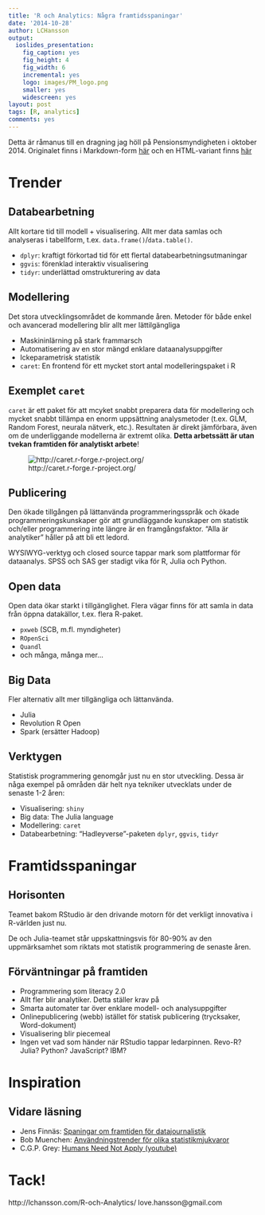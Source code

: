 ```yaml
---
title: 'R och Analytics: Några framtidsspaningar'
date: '2014-10-28'
author: LCHansson
output:
  ioslides_presentation:
    fig_caption: yes
    fig_height: 4
    fig_width: 6
    incremental: yes
    logo: images/PM_logo.png
    smaller: yes
    widescreen: yes
layout: post
tags: [R, analytics]
comments: yes
---
```


Detta är råmanus till en dragning jag höll på Pensionsmyndigheten i oktober 2014. Originalet finns i Markdown-form [här](https://github.com/LCHansson/LCHansson.github.io/blob/master/_knitr/2014-10-28-R-och-Analytics.Rmd) och en HTML-variant finns [här]({{site.url}}/assets/html/2014-10-28-R-och-Analytics.html)

# Trender

## Databearbetning

Allt kortare tid till modell + visualisering. Allt mer data samlas och analyseras i tabellform, t.ex. `data.frame()`/`data.table()`.

- `dplyr`: kraftigt förkortad tid för ett flertal databearbetningsutmaningar
- `ggvis`: förenklad interaktiv visualisering
- `tidyr`: underlättad omstrukturering av data


## Modellering

Det stora utvecklingsområdet de kommande åren. Metoder för både enkel och avancerad modellering blir allt mer lättilgängliga

- Maskininlärning på stark frammarsch
- Automatisering av en stor mängd enklare dataanalysuppgifter
- Ickeparametrisk statistik
- `caret`: En frontend för ett mycket stort antal modelleringspaket i R


## Exemplet `caret`

`caret` är ett paket för att mcyket snabbt preparera data för modellering och mycket snabbt tillämpa en enorm uppsättning analysmetoder (t.ex. GLM, Random Forest, neurala nätverk, etc.). Resultaten är direkt jämförbara, även om de underliggande modellerna är extremt olika. __Detta arbetssätt är utan tvekan framtiden för analytiskt arbete__!

![http://caret.r-forge.r-project.org/](../images/caret.jpg)


## Publicering

Den ökade tillgången på lättanvända programmeringsspråk och ökade programmeringskunskaper gör att grundläggande kunskaper om statistik och/eller programmering inte längre är en framgångsfaktor. "Alla är analytiker" håller på att bli ett ledord.

WYSIWYG-verktyg och closed source tappar mark som plattformar för dataanalys. SPSS och SAS ger stadigt vika för R, Julia och Python.


## Open data

Open data ökar starkt i tillgänglighet. Flera vägar finns för att samla in data från öppna datakällor, t.ex. flera R-paket.

- `pxweb` (SCB, m.fl. myndigheter)
- `ROpenSci`
- `Quandl`
- och många, många mer...


## Big Data

Fler alternativ allt mer tillgängliga och lättanvända.

- Julia
- Revolution R Open
- Spark (ersätter Hadoop)


## Verktygen

Statistisk programmering genomgår just nu en stor utveckling. Dessa är någa exempel på områden där helt nya tekniker utvecklats under de senaste 1-2 åren:

- Visualisering: `shiny`
- Big data: The Julia language
- Modellering: `caret`
- Databearbetning: "Hadleyverse"-paketen `dplyr`, `ggvis`, `tidyr`


# Framtidsspaningar

## Horisonten

Teamet bakom RStudio är den drivande motorn för det verkligt innovativa i R-världen just nu.

De och Julia-teamet står uppskattningsvis för 80-90% av den uppmärksamhet som riktats mot statistik programmering de senaste åren.


## Förväntningar på framtiden

- Programmering som literacy 2.0
- Allt fler blir analytiker. Detta ställer krav på 
- Smarta automater tar över enklare modell- och analysuppgifter
- Onlinepublicering (webb) istället för statisk publicering (trycksaker, Word-dokument)
- Visualisering blir piecemeal
- Ingen vet vad som händer när RStudio tappar ledarpinnen. Revo-R? Julia? Python? JavaScript? IBM?


# Inspiration

## Vidare läsning

- Jens Finnäs: [Spaningar om framtiden för datajournalistik](http://jplusplus.se/14-spaningar-om-datajournalistik/)
- Bob Muenchen: [Användningstrender för olika statistikmjukvaror](http://r4stats.com/articles/popularity/)
- C.G.P. Grey: [Humans Need Not Apply (youtube)](https://www.youtube.com/watch?v=7Pq-S557XQU&list=UU2C_jShtL725hvbm1arSV9w)


# Tack!

http://lchansson.com/R-och-Analytics/
love.hansson@gmail.com
